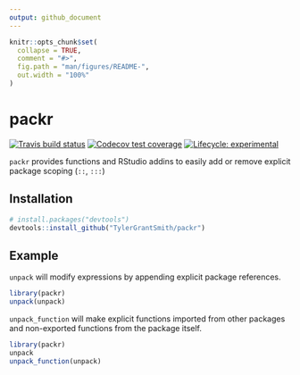 ```yaml
---
output: github_document
---
```


<!-- README.md is generated from README.Rmd. Please edit that file -->

```r
knitr::opts_chunk$set(
  collapse = TRUE,
  comment = "#>",
  fig.path = "man/figures/README-",
  out.width = "100%"
)
```

# packr

<!-- badges: start -->
[![Travis build status](https://travis-ci.org/TylerGrantSmith/packr.svg?branch=master)](https://travis-ci.org/TylerGrantSmith/packr)
[![Codecov test coverage](https://codecov.io/gh/TylerGrantSmith/packr/branch/master/graph/badge.svg)](https://codecov.io/gh/TylerGrantSmith/packr?branch=master)
[![Lifecycle: experimental](https://img.shields.io/badge/lifecycle-experimental-orange.svg)](https://www.tidyverse.org/lifecycle/#experimental)
<!-- badges: end -->

`packr` provides functions and RStudio addins to easily add or remove explicit package scoping (`::`, `:::`)

## Installation

``` r
# install.packages("devtools")
devtools::install_github("TylerGrantSmith/packr")
```
## Example

`unpack` will modify expressions by appending explicit package references.
```r
library(packr)
unpack(unpack)
```
`unpack_function` will make explicit functions imported from other packages and non-exported functions from the package itself.

```r
library(packr)
unpack
unpack_function(unpack)
```
